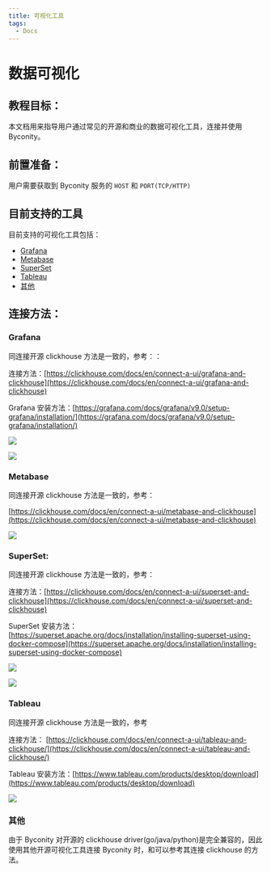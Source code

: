```yaml
---
title: 可视化工具
tags:
  - Docs
---
```


# 数据可视化

## 教程目标：

本文档用来指导用户通过常见的开源和商业的数据可视化工具，连接并使用 Byconity。

## 前置准备：

用户需要获取到 Byconity 服务的 `HOST` 和 `PORT(TCP/HTTP)`

## 目前支持的工具

目前支持的可视化工具包括：

- [Grafana](./data-visualisation#grafana)
- [Metabase](./data-visualisation#metabase)
- [SuperSet](./data-visualisation#superset)
- [Tableau](./data-visualisation#tableau)
- [其他](./data-visualisation#其他)

## 连接方法：

### Grafana

同连接开源 clickhouse 方法是一致的，参考：：

连接方法：[https://clickhouse.com/docs/en/connect-a-ui/grafana-and-clickhouse](https://clickhouse.com/docs/en/connect-a-ui/grafana-and-clickhouse)

Grafana 安装方法：[https://grafana.com/docs/grafana/v9.0/setup-grafana/installation/](https://grafana.com/docs/grafana/v9.0/setup-grafana/installation/)

![](./assets/data-visualisation/boxcnPWwcVS2PP0ScJ1DABrY5Gb.png)

![](./assets/data-visualisation/boxcnUlfPZA9ubTQw2MiKV0eOSc.png)

### Metabase

同连接开源 clickhouse 方法是一致的，参考：

[https://clickhouse.com/docs/en/connect-a-ui/metabase-and-clickhouse](https://clickhouse.com/docs/en/connect-a-ui/metabase-and-clickhouse)

![](./assets/data-visualisation/boxcnzLODLCibKe4uefhtK3bPMh.png)

### SuperSet:

同连接开源 clickhouse 方法是一致的，参考：

连接方法：[https://clickhouse.com/docs/en/connect-a-ui/superset-and-clickhouse](https://clickhouse.com/docs/en/connect-a-ui/superset-and-clickhouse)

SuperSet 安装方法：[https://superset.apache.org/docs/installation/installing-superset-using-docker-compose](https://superset.apache.org/docs/installation/installing-superset-using-docker-compose)

![](./assets/data-visualisation/boxcnLpId4cqZ0REcyCFlZYxPqh.png)

![](./assets/data-visualisation/boxcnG3sMOmptJiaYGlugaznN3f.png)

### Tableau

同连接开源 clickhouse 方法是一致的，参考

连接方法： [https://clickhouse.com/docs/en/connect-a-ui/tableau-and-clickhouse/](https://clickhouse.com/docs/en/connect-a-ui/tableau-and-clickhouse/)

Tableau 安装方法：[https://www.tableau.com/products/desktop/download](https://www.tableau.com/products/desktop/download)

![](./assets/data-visualisation/boxcnLhKBy77zRRuwIKvGNEpdad.png)

### 其他

由于 Byconity 对开源的 clickhouse driver(go/java/python)是完全兼容的，因此使用其他开源可视化工具连接 Byconity 时，和可以参考其连接 clickhouse 的方法。
